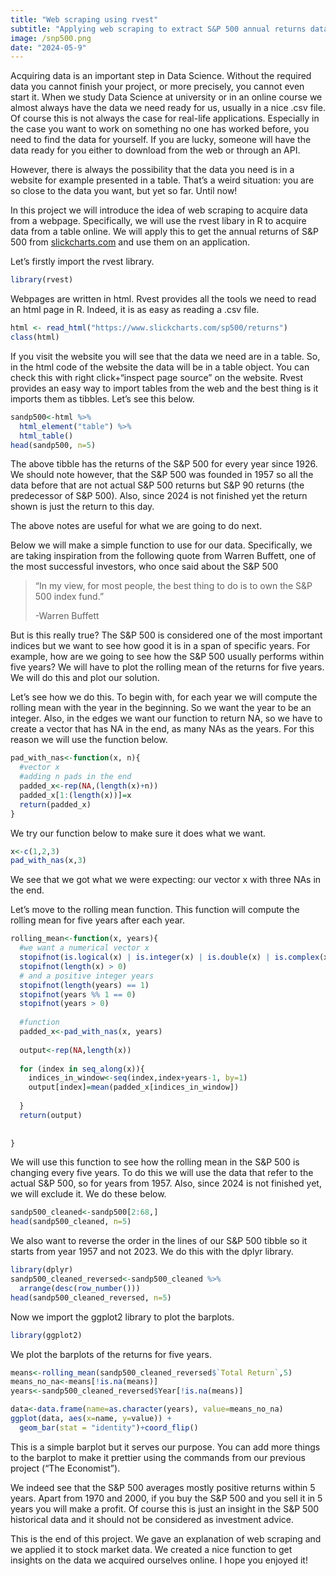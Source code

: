 ```yaml
---
title: "Web scraping using rvest"
subtitle: "Applying web scraping to extract S&P 500 annual returns data"
image: /snp500.png
date: "2024-05-9"
---
```


Acquiring data is an important step in Data Science. Without the required data you cannot finish your project, or more precisely, you cannot even start it. When we study Data Science at university or in an online course we almost always have the data we need ready for us, usually in a nice .csv file. Of course this is not always the case for real-life applications. Especially in the case you want to work on something no one has worked before, you need to find the data for yourself. If you are lucky, someone will have the data ready for you either to download from the web or through an API.

However, there is always the possibility that the data you need is in a website for example presented in a table. That's a weird situation: you are so close to the data you want, but yet so far. Until now!

In this project we will introduce the idea of web scraping to acquire data from a webpage. Specifically, we will use the rvest libary in R to acquire data from a table online. We will apply this to get the annual returns of S&P 500 from [slickcharts.com](https://www.slickcharts.com/sp500/returns) and use them on an application.

Let's firstly import the rvest library.

```r
library(rvest)
```

Webpages are written in html. Rvest provides all the tools we need to read an html page in R. Indeed, it is as easy as reading a .csv file.

```r
html <- read_html("https://www.slickcharts.com/sp500/returns")
class(html)
```

If you visit the website you will see that the data we need are in a table. So, in the html code of the website the data will be in a table object. You can check this with right click+"inspect page source" on the website. Rvest provides an easy way to import tables from the web and the best thing is it imports them as tibbles. Let's see this below.

```r
sandp500<-html %>% 
  html_element("table") %>%
  html_table()
head(sandp500, n=5)
```

The above tibble has the returns of the S&P 500 for every year since 1926. We should note however, that the S&P 500 was founded in 1957 so all the data before that are not actual S&P 500 returns but S&P 90 returns (the predecessor of S&P 500). Also, since 2024 is not finished yet the return shown is just the return to this day.

The above notes are useful for what we are going to do next.

Below we will make a simple function to use for our data. Specifically, we are taking inspiration from the following quote from Warren Buffett, one of the most successful investors, who once said about the S&P 500

> "In my view, for most people, the best thing to do is to own the S&P 500 index fund."
>
> -Warren Buffett

But is this really true? The S&P 500 is considered one of the most important indices but we want to see how good it is in a span of specific years. For example, how are we going to see how the S&P 500 usually performs within five years? We will have to plot the rolling mean of the returns for five years. We will do this and plot our solution.

Let's see how we do this. To begin with, for each year we will compute the rolling mean with the year in the beginning. So we want the year to be an integer. Also, in the edges we want our function to return NA, so we have to create a vector that has NA in the end, as many NAs as the years. For this reason we will use the function below.

```r
pad_with_nas<-function(x, n){
  #vector x
  #adding n pads in the end
  padded_x<-rep(NA,(length(x)+n))
  padded_x[1:(length(x))]=x
  return(padded_x)
}
```

We try our function below to make sure it does what we want.

```r
x<-c(1,2,3)
pad_with_nas(x,3)
```

We see that we got what we were expecting: our vector x with three NAs in the end.

Let's move to the rolling mean function. This function will compute the rolling mean for five years after each year.

```r
rolling_mean<-function(x, years){
  #we want a numerical vector x
  stopifnot(is.logical(x) | is.integer(x) | is.double(x) | is.complex(x))
  stopifnot(length(x) > 0)
  # and a positive integer years
  stopifnot(length(years) == 1)
  stopifnot(years %% 1 == 0)
  stopifnot(years > 0)
  
  #function
  padded_x<-pad_with_nas(x, years)
  
  output<-rep(NA,length(x))
  
  for (index in seq_along(x)){
    indices_in_window<-seq(index,index+years-1, by=1)
    output[index]=mean(padded_x[indices_in_window])
    
  }
  return(output)
  
  
}
```

We will use this function to see how the rolling mean in the S&P 500 is changing every five years. To do this we will use the data that refer to the actual S&P 500, so for years from 1957. Also, since 2024 is not finished yet, we will exclude it. We do these below.

```r
sandp500_cleaned<-sandp500[2:68,]
head(sandp500_cleaned, n=5)
```

We also want to reverse the order in the lines of our S&P 500 tibble so it starts from year 1957 and not 2023. We do this with the dplyr library.

```r
library(dplyr)
sandp500_cleaned_reversed<-sandp500_cleaned %>%
  arrange(desc(row_number()))
head(sandp500_cleaned_reversed, n=5)
```

Now we import the ggplot2 library to plot the barplots.

```r
library(ggplot2)
```

We plot the barplots of the returns for five years.

```r
means<-rolling_mean(sandp500_cleaned_reversed$`Total Return`,5)
means_no_na<-means[!is.na(means)]
years<-sandp500_cleaned_reversed$Year[!is.na(means)]

data<-data.frame(name=as.character(years), value=means_no_na)
ggplot(data, aes(x=name, y=value)) + 
  geom_bar(stat = "identity")+coord_flip()
```

This is a simple barplot but it serves our purpose. You can add more things to the barplot to make it prettier using the commands from our previous project ("The Economist").

We indeed see that the S&P 500 averages mostly positive returns within 5 years. Apart from 1970 and 2000, if you buy the S&P 500 and you sell it in 5 years you will make a profit. Of course this is just an insight in the S&P 500 historical data and it should not be considered as investment advice.

This is the end of this project. We gave an explanation of web scraping and we applied it to stock market data. We created a nice function to get insights on the data we acquired ourselves online. I hope you enjoyed it!
